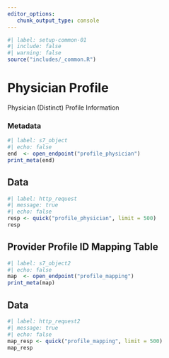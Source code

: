 ```yaml
---
editor_options: 
   chunk_output_type: console
---
```


```r
#| label: setup-common-01
#| include: false
#| warning: false
source("includes/_common.R")
```

# Physician Profile {#sec-openphys}

Physician (Distinct) Profile Information

### Metadata

```r
#| label: s7_object
#| echo: false
end  <- open_endpoint("profile_physician")
print_meta(end)
```

## Data

```r
#| label: http_request
#| message: true
#| echo: false
resp <- quick("profile_physician", limit = 500)
resp
```

## Provider Profile ID Mapping Table

```r
#| label: s7_object2
#| echo: false
map  <- open_endpoint("profile_mapping")
print_meta(map)
```

## Data

```r
#| label: http_request2
#| message: true
#| echo: false
map_resp <- quick("profile_mapping", limit = 500)
map_resp
```
